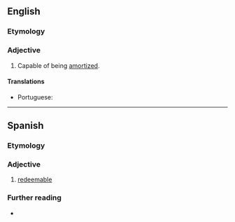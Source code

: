 ==English==

===Etymology===
{{suffix|en|amortize|able}}

===Adjective===
{{en-adj|-}}

{{rfquote|en}}
# Capable of being [[amortized]].

====Translations====
{{trans-top|capable of being amortized}}
* Portuguese: {{t|pt|amortizável}}
{{trans-mid}}
{{trans-bottom}}

----

==Spanish==

===Etymology===
{{af|es|amortizar|-able}}

===Adjective===
{{es-adj}}

# {{lb|es|finance}} [[redeemable]]
#: {{syn|es|reembolsable}}

===Further reading===
* {{R:DRAE}}
